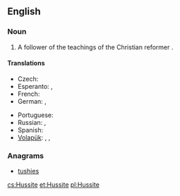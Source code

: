 {{also|hussite}}
==English==
{{wikipedia}}
===Noun===
{{en-noun}}

# A follower of the teachings of the Christian reformer {{w|Jan Hus}}.

====Translations====
{{trans-top|follower}}
* Czech: {{t-|cs|husita|m}}
* Esperanto: {{t|eo|husano}}, {{t|eo|husanino}}
* French: {{t|fr|hussite|m|f}}
* German: {{t|de|Hussit|m}}, {{t|de|Hussitin|f}}
{{trans-mid}}
* Portuguese: {{t|pt|hussita|m|f}}
* Russian: {{t|ru|гусит|m|sc=Cyrl|tr=gusít|alt=гуси́т}}, {{t|ru|гуситка|f|sc=Cyrl|tr=gusítka|alt=гуси́тка}}
* Spanish: {{t|es|husita|m|f}}
* [[Volapük]]: {{qualifier|♂♀}} {{t|vo|husitan}}, {{qualifier|♂}} {{t|vo|hihusitan}}, {{qualifier|♀}} {{t|vo|jihusitan}}
{{trans-bottom}}

===Anagrams===
* [[tushies#English|tushies]]

[[cs:Hussite]]
[[et:Hussite]]
[[pl:Hussite]]